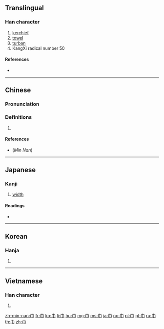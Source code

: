 ==Translingual==
{{stroke order|type=animate}}
{{Han etyl}}

===Han character===
{{Han char|rn=50|rad=巾|as=00|sn=3|four=40227|canj=LB}}

# [[kerchief]]
# [[towel]]
# [[turban]]
# KangXi radical number 50

====References====
* {{Han ref|kx=0327.200|dkj=08771|dj=0632.090|hdz=10727.170|uh=5DFE|ud=24062|bh=A479|bd=42105}}

----

==Chinese==
{{zh-forms}}

===Pronunciation===
{{zh-pron
|m=jīn
|c=gan1
|h=pfs=kîn
|mn=kin/kun
|mn_note=kin - Zhangzhou, Kaohsiung, Tainan, Taichung, Yilan; kun - Quanzhou, Xiamen, Taipei, Hsinchu, Kinmen, Magong; kirn - Sanxia
|mn-t=geng1
|w=
|mc=y
|oc=y
|ma=|ma2=
|cat=n
}}

===Definitions===
{{zh-hanzi}}

# {{rfdef|zh}}

====References====
* (''Min Nan'') {{thcwd|211|%E5%B7%BE}}

----

==Japanese==

===Kanji===
{{ja-kanji|grade=|rs=巾00}}

# [[width]]

====Readings====
* {{ja-readings|goon=[[こん]] (kon)|kanon=[[きん]] (kin)|kanyoon=[[こ]] (ko)|kun=[[ふきん]] (fukin), [[おおい]] (ooi), [[はば]] (haba)}}

----

==Korean==

===Hanja===
{{ko-hanja|hangeul=건|rv=geon|mr=kŏn}}

# {{defn|lang=ko|sort=巾00}}

----

==Vietnamese==

===Han character===
{{vi-hantu|[[cân]], [[khăn]], [[khân]]|rs=巾00}}

# {{defn|lang=vi|sort=巾00}}

[[Category:CJKV radicals| ]]

[[zh-min-nan:巾]]
[[fr:巾]]
[[ko:巾]]
[[li:巾]]
[[hu:巾]]
[[mg:巾]]
[[ms:巾]]
[[ja:巾]]
[[no:巾]]
[[pl:巾]]
[[pt:巾]]
[[ru:巾]]
[[th:巾]]
[[zh:巾]]